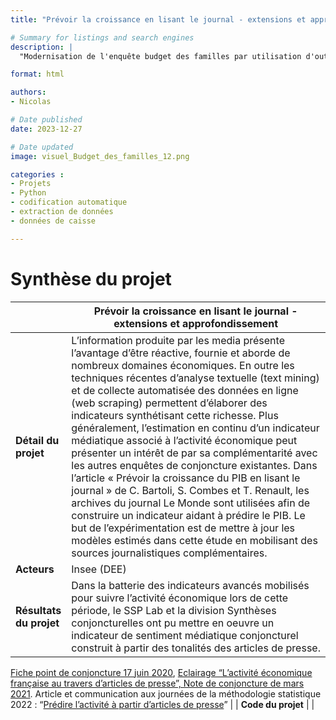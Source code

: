 ```yaml
---
title: "Prévoir la croissance en lisant le journal - extensions et approfondissement"

# Summary for listings and search engines
description: |
  "Modernisation de l'enquête budget des familles par utilisation d'outils de classification automatique n°13"

format: html

authors: 
- Nicolas

# Date published
date: 2023-12-27

# Date updated
image: visuel_Budget_des_familles_12.png

categories : 
- Projets
- Python
- codification automatique
- extraction de données
- données de caisse

---
```


# Synthèse du projet

|              | Prévoir la croissance en lisant le journal - extensions et approfondissement                           |
|--------------|------------------------------------------------------------------------------------|
| **Détail du projet**         | L’information produite par les media présente l’avantage d’être réactive, fournie et aborde de nombreux domaines économiques. En outre les techniques récentes d’analyse textuelle (text mining) et de collecte automatisée des données en ligne (web scraping) permettent d’élaborer des indicateurs synthétisant cette richesse. Plus généralement, l’estimation en continu d’un indicateur médiatique associé à l’activité économique peut présenter un intérêt de par sa complémentarité avec les autres enquêtes de conjoncture existantes. Dans l’article « Prévoir la croissance du PIB en lisant le journal » de C. Bartoli, S. Combes et T. Renault, les archives du journal Le Monde sont utilisées afin de construire un indicateur aidant à prédire le PIB. Le but de l’expérimentation est de mettre à jour les modèles estimés dans cette étude en mobilisant des sources journalistiques complémentaires.          |
| **Acteurs**                  | Insee (DEE)         |
| **Résultats du projet**      | Dans la batterie des indicateurs avancés mobilisés pour suivre l’activité économique lors de cette période, le SSP Lab et la division Synthèses conjoncturelles ont pu mettre en oeuvre un indicateur de sentiment médiatique conjoncturel construit à partir des tonalités des articles de presse.
[Fiche point de conjoncture 17 juin 2020](https://www.insee.fr/fr/statistiques/4513040?sommaire=4473296), 
[Eclairage "L'activité économique française au travers d'articles de presse", Note de conjoncture de mars 2021](https://www.insee.fr/fr/statistiques/5232051?sommaire=5232077). 
Article et communication aux journées de la méthodologie statistique 2022 : "[Prédire l'activité à partir d'articles de presse](http://jms-insee.fr/jms2022s19_2/)"         |
| **Code du projet**           |        |

